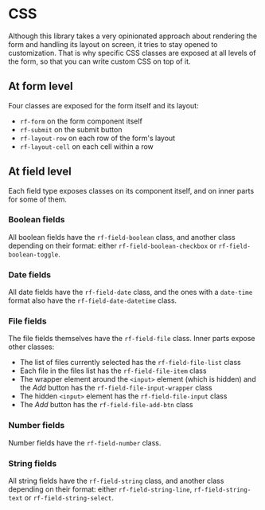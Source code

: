 
<Meta title="CSS" />

# CSS

Although this library takes a very opinionated approach about rendering the form and handling its layout on screen, it tries to stay opened to customization.
That is why specific CSS classes are exposed at all levels of the form, so that you can write custom CSS on top of it.

## At form level

Four classes are exposed for the form itself and its layout:

- `rf-form` on the form component itself
- `rf-submit` on the submit button
- `rf-layout-row` on each row of the form's layout
- `rf-layout-cell` on each cell within a row

## At field level

Each field type exposes classes on its component itself, and on inner parts for some of them.

### Boolean fields

All boolean fields have the `rf-field-boolean` class, and another class depending on their format: either `rf-field-boolean-checkbox` or `rf-field-boolean-toggle`.

### Date fields

All date fields have the `rf-field-date` class, and the ones with a `date-time` format also have the `rf-field-date-datetime` class.

### File fields

The file fields themselves have the `rf-field-file` class. Inner parts expose other classes:

- The list of files currently selected has the `rf-field-file-list` class
- Each file in the files list has the `rf-field-file-item` class
- The wrapper element around the `<input>` element (which is hidden) and the _Add_ button has the `rf-field-file-input-wrapper` class
- The hidden `<input>` element has the `rf-field-file-input` class
- The _Add_ button has the `rf-field-file-add-btn` class

### Number fields

Number fields have the `rf-field-number` class.

### String fields

All string fields have the `rf-field-string` class, and another class depending on their format: either `rf-field-string-line`, `rf-field-string-text` or `rf-field-string-select`.
